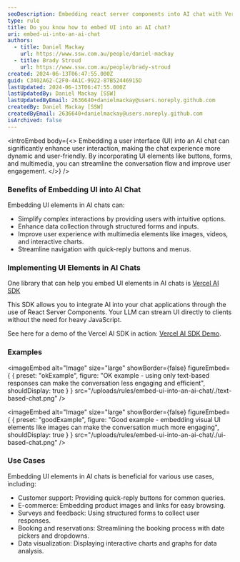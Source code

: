 ```yaml
---
seoDescription: Embedding react server components into AI chat with Vercel AI SDK
type: rule
title: Do you know how to embed UI into an AI chat?
uri: embed-ui-into-an-ai-chat
authors:
  - title: Daniel Mackay
    url: https://www.ssw.com.au/people/daniel-mackay
  - title: Brady Stroud
    url: https://www.ssw.com.au/people/brady-stroud
created: 2024-06-13T06:47:55.000Z
guid: C3402A62-C2F0-4A1C-9922-87B52446915D
lastUpdated: 2024-06-13T06:47:55.000Z
lastUpdatedBy: Daniel Mackay [SSW]
lastUpdatedByEmail: 2636640+danielmackay@users.noreply.github.com
createdBy: Daniel Mackay [SSW]
createdByEmail: 2636640+danielmackay@users.noreply.github.com
isArchived: false
---
```


<introEmbed
  body={<>
Embedding a user interface (UI) into an AI chat can significantly enhance user interaction, making the chat experience more dynamic and user-friendly. By incorporating UI elements like buttons, forms, and multimedia, you can streamline the conversation flow and improve user engagement.
  </>}
/>
### Benefits of Embedding UI into AI Chat

Embedding UI elements in AI chats can:

* Simplify complex interactions by providing users with intuitive options.
* Enhance data collection through structured forms and inputs.
* Improve user experience with multimedia elements like images, videos, and interactive charts.
* Streamline navigation with quick-reply buttons and menus.

### Implementing UI Elements in AI Chats

One library that can help you embed UI elements in AI chats is [Vercel AI SDK](https://sdk.vercel.ai/docs/introduction)

This SDK allows you to integrate AI into your chat applications through the use of React Server Components. Your LLM can stream UI directly to clients without the need for heavy JavaScript.

See here for a demo of the Vercel AI SDK in action: [Vercel AI SDK Demo](https://chat.vercel.ai/).

### Examples

<imageEmbed
  alt="Image"
  size="large"
  showBorder={false}
  figureEmbed={ {
    preset: "okExample",
    figure: "OK example - using only text-based responses can make the conversation less engaging and efficient",
    shouldDisplay: true
  } }
  src="/uploads/rules/embed-ui-into-an-ai-chat/./text-based-chat.png"
/>

<imageEmbed
  alt="Image"
  size="large"
  showBorder={false}
  figureEmbed={ {
    preset: "goodExample",
    figure: "Good example - embedding visual UI elements like images can make the conversation much more engaging",
    shouldDisplay: true
  } }
  src="/uploads/rules/embed-ui-into-an-ai-chat/./ui-based-chat.png"
/>

### Use Cases

Embedding UI elements in AI chats is beneficial for various use cases, including:

* Customer support: Providing quick-reply buttons for common queries.
* E-commerce: Embedding product images and links for easy browsing.
* Surveys and feedback: Using structured forms to collect user responses.
* Booking and reservations: Streamlining the booking process with date pickers and dropdowns.
* Data visualization: Displaying interactive charts and graphs for data analysis.
